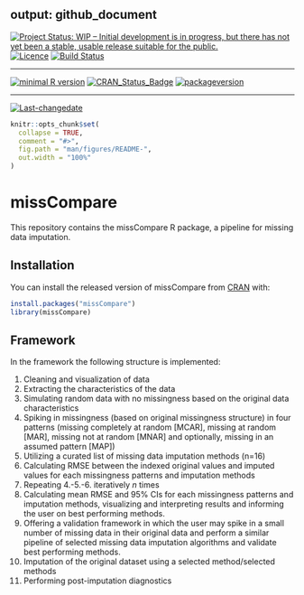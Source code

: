 <!-- rmarkdown v1 -->
---
output: github_document
---
[![Project Status: WIP – Initial development is in progress, but there has not yet been a stable, usable release suitable for the public.](https://www.repostatus.org/badges/latest/wip.svg)](https://www.repostatus.org/#wip)
[![Licence](https://img.shields.io/badge/licence-CC0-blue.svg)](http://choosealicense.com/licenses/cc0-1.0/)
[![Build Status](https://travis-ci.org/Tirgit/missCompare.svg?branch=master)](https://travis-ci.org/Tirgit/missCompare)
 
---
 
[![minimal R version](https://img.shields.io/badge/R%3E%3D-3.5.0-6666ff.svg)](https://cran.r-project.org/)
[![CRAN_Status_Badge](http://www.r-pkg.org/badges/version/missCompare)](https://cran.r-project.org/package=missCompare)
[![packageversion](https://img.shields.io/badge/Package%20version-0.1.0-orange.svg?style=flat-square)](commits/master)
 
---
 
[![Last-changedate](https://img.shields.io/badge/last%20change-`r gsub('-', '--', Sys.Date())`-yellowgreen.svg)](/commits/master)

<!-- README.md is generated from README.Rmd. Please edit that file -->

```r
knitr::opts_chunk$set(
  collapse = TRUE,
  comment = "#>",
  fig.path = "man/figures/README-",
  out.width = "100%"
)
```

# missCompare

This repository contains the missCompare R package, a pipeline for missing data imputation.

## Installation

You can install the released version of missCompare from [CRAN](https://CRAN.R-project.org) with:

``` r
install.packages("missCompare")
library(missCompare)
```

## Framework

In the framework the following structure is implemented:

1. Cleaning and visualization of data
2. Extracting the characteristics of the data
3. Simulating random data with no missingness based on the original data characteristics
4. Spiking in missingness (based on original missingness structure) in four patterns (missing completely at random [MCAR], missing at random [MAR], missing not at random [MNAR] and optionally, missing in an assumed pattern [MAP])
5. Utilizing a curated list of missing data imputation methods (n=16)
6. Calculating RMSE between the indexed original values and imputed values for each missingness patterns and imputation methods
7. Repeating 4.-5.-6. iteratively *n* times
8. Calculating mean RMSE and 95% CIs for each missingness patterns and imputation methods, visualizing and interpreting results and informing the user on best performing methods.
9. Offering a validation framework in which the user may spike in a small number of missing
data in their original data and perform a similar pipeline of selected missing data imputation algorithms and validate best performing methods.   
10. Imputation of the original dataset using a selected method/selected methods
11. Performing post-imputation diagnostics
